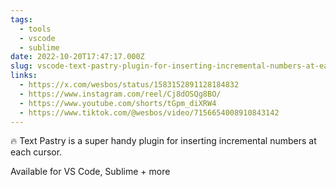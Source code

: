 ```yaml
---
tags:
  - tools
  - vscode
  - sublime
date: 2022-10-20T17:47:17.000Z
slug: vscode-text-pastry-plugin-for-inserting-incremental-numbers-at-each-cursor
links:
  - https://x.com/wesbos/status/1583152891128184832
  - https://www.instagram.com/reel/Cj8dOSQg8BO/
  - https://www.youtube.com/shorts/tGpm_diXRW4
  - https://www.tiktok.com/@wesbos/video/7156654008910843142
---
```


🔥 Text Pastry is a super handy plugin for inserting incremental numbers at each cursor.

Available for VS Code, Sublime + more
